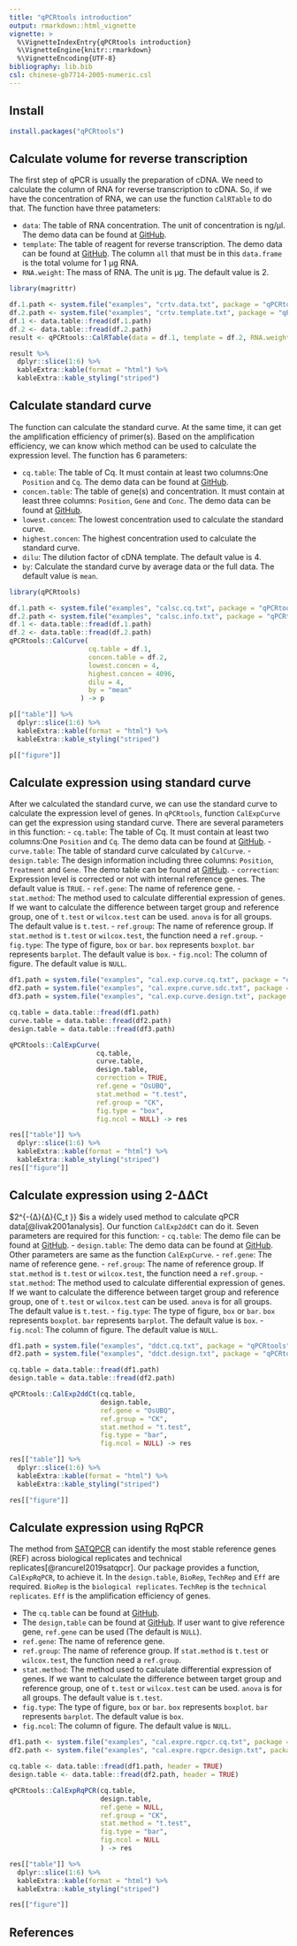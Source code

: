 ```yaml
---
title: "qPCRtools introduction"
output: rmarkdown::html_vignette
vignette: >
  %\VignetteIndexEntry{qPCRtools introduction}
  %\VignetteEngine{knitr::rmarkdown}
  %\VignetteEncoding{UTF-8}
bibliography: lib.bib
csl: chinese-gb7714-2005-numeric.csl
---
```


## Install

```r
install.packages("qPCRtools")
```

## Calculate volume for reverse transcription

The first step of qPCR is usually the preparation of cDNA. We need to calculate the column of RNA for reverse transcription to cDNA. So, if we have the concentration of RNA, we can use the function `CalRTable` to do that. The function have three patameters:

-   `data`: The table of RNA concentration. The unit of concentration is ng/μl. The demo data can be found at [GitHub](https://github.com/lixiang117423/qPCRtools/blob/main/CRAN/qPCRtools/inst/examples/crtv.data.txt).
-   `template`: The table of reagent for reverse transcription. The demo data can be found at [GitHub](https://github.com/lixiang117423/qPCRtools/blob/main/CRAN/qPCRtools/inst/examples/crtv.template.txt). The column `all` that must be in this `data.frame` is the total volume for 1 μg RNA.
-   `RNA.weight`: The mass of RNA. The unit is μg. The default value is 2.

```r
library(magrittr)

df.1.path <- system.file("examples", "crtv.data.txt", package = "qPCRtools")
df.2.path <- system.file("examples", "crtv.template.txt", package = "qPCRtools")
df.1 <- data.table::fread(df.1.path)
df.2 <- data.table::fread(df.2.path)
result <- qPCRtools::CalRTable(data = df.1, template = df.2, RNA.weight = 2)

result %>% 
  dplyr::slice(1:6) %>% 
  kableExtra::kable(format = "html") %>% 
  kableExtra::kable_styling("striped")
```

## Calculate standard curve

The function can calculate the standard curve. At the same time, it can get the amplification efficiency of primer(s). Based on the amplification efficiency, we can know which method can be used to calculate the expression level. The function has 6 parameters:

-   `cq.table`: The table of Cq. It must contain at least two columns:One `Position` and `Cq`. The demo data can be found at [GitHub](https://github.com/lixiang117423/qPCRtools/blob/main/CRAN/qPCRtools/inst/examples/calsc.cq.txt).
-   `concen.table`: The table of gene(s) and concentration. It must contain at least three columns: `Position`, `Gene` and `Conc`. The demo data can be found at [GitHub](https://github.com/lixiang117423/qPCRtools/blob/main/CRAN/qPCRtools/inst/examples/calsc.info.txt).
-   `lowest.concen`: The lowest concentration used to calculate the standard curve.
-   `highest.concen`: The highest concentration used to calculate the standard curve.
-   `dilu`: The dilution factor of cDNA template. The default value is 4.
-   `by`: Calculate the standard curve by average data or the full data. The default value is `mean`.

```r
library(qPCRtools)

df.1.path <- system.file("examples", "calsc.cq.txt", package = "qPCRtools")
df.2.path <- system.file("examples", "calsc.info.txt", package = "qPCRtools")
df.1 <- data.table::fread(df.1.path)
df.2 <- data.table::fread(df.2.path)
qPCRtools::CalCurve(
                    cq.table = df.1,
                    concen.table = df.2,
                    lowest.concen = 4,
                    highest.concen = 4096,
                    dilu = 4,
                    by = "mean"
                  ) -> p

p[["table"]] %>% 
  dplyr::slice(1:6) %>% 
  kableExtra::kable(format = "html") %>% 
  kableExtra::kable_styling("striped")

p[["figure"]]

```

## Calculate expression using standard curve
After we calculated the standard curve, we can use the standard curve to calculate the expression level of genes. In `qPCRtools`, function `CalExpCurve` can get the expression using standard curve. There are several parameters in this function:
- `cq.table`: The table of Cq. It must contain at least two columns:One `Position` and `Cq`. The demo data can be found at [GitHub](https://github.com/lixiang117423/qPCRtools/blob/main/CRAN/qPCRtools/inst/examples/cal.exp.curve.cq.csv).
- `curve.table`: The table of standard curve calculated by `CalCurve`.
- `design.table`: The design information including three columns: `Position`,	`Treatment` and	`Gene`. The demo table can be found at [GitHub](https://github.com/lixiang117423/qPCRtools/blob/main/CRAN/qPCRtools/inst/examples/cal.exp.curve.design.txt). 
- `correction`: Expression level is corrected or not with internal reference genes. The default value is `TRUE`.
- `ref.gene`: The name of reference gene.
- `stat.method`: The method used to calculate differential expression of genes. If we want to calculate the difference between target group and reference group, one of `t.test` or `wilcox.test` can be used. `anova` is for all groups. The default value is `t.test`. 
- `ref.group`: The name of reference group. If `stat.method` is `t.test` or `wilcox.test`, the function need a `ref.group`.
- `fig.type`: The type of figure, `box` or `bar`. `box` represents `boxplot`. `bar` represents `barplot`. The default value is `box`.
- `fig.ncol`: The column of figure. The default value is `NULL`.



```r
df1.path = system.file("examples", "cal.exp.curve.cq.txt", package = "qPCRtools")
df2.path = system.file("examples", "cal.expre.curve.sdc.txt", package = "qPCRtools")
df3.path = system.file("examples", "cal.exp.curve.design.txt", package = "qPCRtools")

cq.table = data.table::fread(df1.path)
curve.table = data.table::fread(df2.path)
design.table = data.table::fread(df3.path)

qPCRtools::CalExpCurve(
                      cq.table,
                      curve.table,
                      design.table,
                      correction = TRUE,
                      ref.gene = "OsUBQ",
                      stat.method = "t.test",
                      ref.group = "CK",
                      fig.type = "box",
                      fig.ncol = NULL) -> res

res[["table"]] %>% 
  dplyr::slice(1:6) %>% 
  kableExtra::kable(format = "html") %>% 
  kableExtra::kable_styling("striped")
res[["figure"]]
```

## Calculate expression using 2-ΔΔCt
$2^{-{Δ}{Δ}{C_t }} $is a widely used method to calculate qPCR data[@livak2001analysis]. Our function `CalExp2ddCt` can do it. Seven parameters are required for this function:
- `cq.table`: The demo file can be found at [GitHub](https://github.com/lixiang117423/qPCRtools/blob/main/CRAN/qPCRtools/inst/examples/ddct.cq.txt).
- `design.table`: The demo data can be found at [GitHub](https://github.com/lixiang117423/qPCRtools/blob/main/CRAN/qPCRtools/inst/examples/ddct.design.txt).
Other parameters are same as the function `CalExpCurve`.
- `ref.gene`: The name of reference gene.
- `ref.group`: The name of reference group. If `stat.method` is `t.test` or `wilcox.test`, the function need a `ref.group`.
- `stat.method`: The method used to calculate differential expression of genes. If we want to calculate the difference between target group and reference group, one of `t.test` or `wilcox.test` can be used. `anova` is for all groups. The default value is `t.test`. 
- `fig.type`: The type of figure, `box` or `bar`. `box` represents `boxplot`. `bar` represents `barplot`. The default value is `box`.
- `fig.ncol`: The column of figure. The default value is `NULL`.

```r
df1.path = system.file("examples", "ddct.cq.txt", package = "qPCRtools")
df2.path = system.file("examples", "ddct.design.txt", package = "qPCRtools")

cq.table = data.table::fread(df1.path)
design.table = data.table::fread(df2.path)

qPCRtools::CalExp2ddCt(cq.table,
                       design.table,
                       ref.gene = "OsUBQ",
                       ref.group = "CK",
                       stat.method = "t.test",
                       fig.type = "bar",
                       fig.ncol = NULL) -> res

res[["table"]] %>% 
  dplyr::slice(1:6) %>% 
  kableExtra::kable(format = "html") %>% 
  kableExtra::kable_styling("striped")

res[["figure"]]
```

## Calculate expression using RqPCR
The method from [SATQPCR](http://satqpcr.sophia.inra.fr/cgi/home.cgi) can identify the most stable reference genes (REF) across biological replicates and technical replicates[@rancurel2019satqpcr]. Our package provides a function, `CalExpRqPCR`, to achieve it. In the `design.table`, `BioRep`,	`TechRep` and `Eff` are required. `BioRep` is the `biological replicates`. `TechRep` is the `technical replicates`. `Eff` is the amplification efficiency of genes. 

- The `cq.table` can be found at [GitHub](https://github.com/lixiang117423/qPCRtools/blob/main/CRAN/qPCRtools/inst/examples/cal.expre.rqpcr.cq.txt). 
- The `design,table` can be found at [GitHub](https://github.com/lixiang117423/qPCRtools/blob/main/CRAN/qPCRtools/inst/examples/cal.expre.rqpcr.design.txt). If user want to give reference gene, `ref.gene` can be used (The default is `NULL`).
- `ref.gene`: The name of reference gene.
- `ref.group`: The name of reference group. If `stat.method` is `t.test` or `wilcox.test`, the function need a `ref.group`.
- `stat.method`: The method used to calculate differential expression of genes. If we want to calculate the difference between target group and reference group, one of `t.test` or `wilcox.test` can be used. `anova` is for all groups. The default value is `t.test`. 
- `fig.type`: The type of figure, `box` or `bar`. `box` represents `boxplot`. `bar` represents `barplot`. The default value is `box`.
- `fig.ncol`: The column of figure. The default value is `NULL`.

```r
df1.path <- system.file("examples", "cal.expre.rqpcr.cq.txt", package = "qPCRtools")
df2.path <- system.file("examples", "cal.expre.rqpcr.design.txt", package = "qPCRtools")

cq.table <- data.table::fread(df1.path, header = TRUE)
design.table <- data.table::fread(df2.path, header = TRUE)

qPCRtools::CalExpRqPCR(cq.table,
                       design.table,
                       ref.gene = NULL,
                       ref.group = "CK",
                       stat.method = "t.test",
                       fig.type = "bar",
                       fig.ncol = NULL
                       ) -> res

res[["table"]] %>% 
  dplyr::slice(1:6) %>% 
  kableExtra::kable(format = "html") %>% 
  kableExtra::kable_styling("striped")

res[["figure"]]
```

## References
